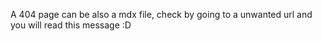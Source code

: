 A 404 page can be also a mdx file, check by going to a unwanted url and you will read this message :D